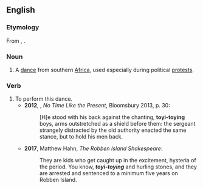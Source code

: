 ==English==

===Etymology===
From {{etyl|nd|en}}, {{etyl|sn|en}}.

===Noun===
{{wikipedia}}
{{en-noun}}

# A [[dance]] from southern [[Africa]], used especially during political [[protest]]s.

===Verb===
{{en-verb|toyi-toyies|toyi-toying|toyi-toyied}}

# To perform this dance.
#*'''2012''', {{w|Nadine Gordimer}}, ''No Time Like the Present'', Bloomsbury 2013, p. 30:
#*:[H]e stood with his back against the chanting, '''toyi-toying''' boys, arms outstretched as a shield before them: the sergeant strangely distracted by the old authority enacted the same stance, but to hold his men back.
#*'''2017''', Matthew Hahn, ''The Robben Island Shakespeare'':
#*:They are kids who get caught up in the excitement, hysteria of the period. You know, '''''toyi-toying''''' and hurling stones, and they are arrested and sentenced to a minimum five years on Robben Island.
